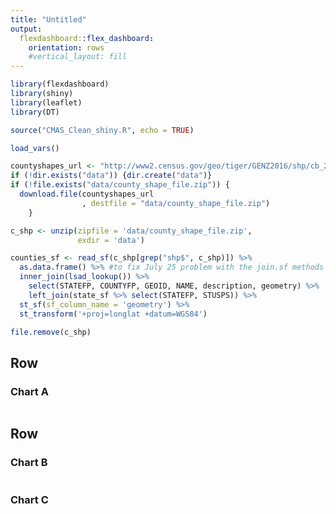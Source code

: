 ```yaml
---
title: "Untitled"
output: 
  flexdashboard::flex_dashboard:
    orientation: rows
    #vertical_layout: fill
---
```


```r
library(flexdashboard)
library(shiny)
library(leaflet)
library(DT)

source("CMAS_Clean_shiny.R", echo = TRUE)

load_vars()

countyshapes_url <- "http://www2.census.gov/geo/tiger/GENZ2016/shp/cb_2016_us_county_20m.zip"
if (!dir.exists("data")) {dir.create("data")}
if (!file.exists("data/county_shape_file.zip")) {
  download.file(countyshapes_url
                , destfile = "data/county_shape_file.zip")
    }

c_shp <- unzip(zipfile = 'data/county_shape_file.zip',
               exdir = 'data')

counties_sf <- read_sf(c_shp[grep("shp$", c_shp)]) %>%
  as.data.frame() %>% #to fix July 25 problem with the join.sf methods
  inner_join(lsad_lookup()) %>%
    select(STATEFP, COUNTYFP, GEOID, NAME, description, geometry) %>%
    left_join(state_sf %>% select(STATEFP, STUSPS)) %>%
  st_sf(sf_column_name = 'geometry') %>%
  st_transform('+proj=longlat +datum=WGS84')

file.remove(c_shp)

```

Row 
-----------------------------------------------------------------------

### Chart A

```r

```

Row {.tabset .tabset-fade}
-----------------------------------------------------------------------

### Chart B

```r

```

### Chart C

```r

```

